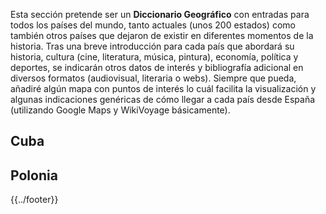 {{header|1=Portada}}

Esta sección pretende ser un '''Diccionario Geográfico''' con entradas para todos los países del mundo, tanto actuales (unos 200 estados) como también otros países que dejaron de existir en diferentes momentos de la historia. Tras una breve introducción para cada país que abordará su historia, cultura (cine, literatura, música, pintura), economía, política y deportes, se indicarán otros datos de interés y bibliografía adicional en diversos formatos (audiovisual, literaria o webs). Siempre que pueda, añadiré algún mapa con puntos de interés lo cuál facilita la visualización y algunas indicaciones genéricas de cómo llegar a cada país desde España (utilizando Google Maps y WikiVoyage básicamente).

<!--
{{../button-blue|1=#Cuba|2=Cuba}}
{{../button-blue|1=#Polonia|2=Polonia}}

<a class="mw-ui-button mw-ui-grey" href="#">Bolivia</a>
<a class="mw-ui-button mw-ui-grey" href="#">Corea del Norte</a>
<a class="mw-ui-button mw-ui-grey" href="#">Ecuador</a>
<a class="mw-ui-button mw-ui-grey" href="#">España</a>
<a class="mw-ui-button mw-ui-grey" href="#">Estados Unidos</a>
<a class="mw-ui-button mw-ui-grey" href="#">Libia</a>
<a class="mw-ui-button mw-ui-grey" href="#">República Árabe Saharaui Democrática (RASD)</a>
<a class="mw-ui-button mw-ui-grey" href="#">República Democrática Alemana (RDA)</a>
<a class="mw-ui-button mw-ui-grey" href="#">Siria</a>
<a class="mw-ui-button mw-ui-grey" href="#">Unión Soviética</a>
<a class="mw-ui-button mw-ui-grey" href="#">Venezuela</a>
</p>
-->

== Cuba ==

{{cuba}}

== Polonia ==

{{polonia}}

{{../footer}}
